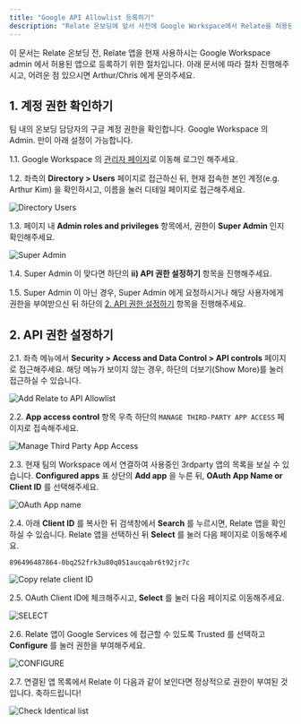 ```yaml
---
title: "Google API Allowlist 등록하기"
description: "Relate 온보딩에 앞서 사전에 Google Workspace에서 Relate을 허용된 앱으로 등록하기 위한 절차입니다."
---
```


<Note>
  이 문서는 Relate 온보딩 전, Relate 앱을 현재 사용하시는 Google Workspace admin
  에서 허용된 앱으로 등록하기 위한 절차입니다. 아래 문서에 따라 절차
  진행해주시고, 어려운 점 있으시면 Arthur/Chris 에게 문의주세요.
</Note>

## 1. 계정 권한 확인하기

팀 내의 온보딩 담당자의 구글 계정 권한을 확인합니다. Google Workspace 의 Admin. 만이 아래 설정이 가능합니다.

1.1. Google Workspace 의 [관리자 페이지](https://admin.google.com/)로 이동해 로그인 해주세요.

1.2. 좌측의 **Directory > Users** 페이지로 접근하신 뒤, 현재 접속한 본인 계정(e.g. Arthur Kim) 을 확인하시고, 이름을 눌러 디테일 페이지로 접근해주세요.

![Directory Users](/docs/images/setup/directory-users.png)

1.3. 페이지 내 **Admin roles and privileges** 항목에서, 권한이 **Super Admin** 인지 확인해주세요.

![Super Admin](/docs/images/setup/super-admin.png)

1.4. Super Admin 이 맞다면 하단의 **ii) API 권한 설정하기** 항목을 진행해주세요.

1.5. Super Admin 이 아닌 경우, Super Admin 에게 요청하시거나 해당 사용자에게 권한을 부여받으신 뒤 하단의 [2. API 권한 설정하기](/setup/register-google-api-allowlist#2-api) 항목을 진행해주세요.

## 2. API 권한 설정하기

2.1. 좌측 메뉴에서 **Security > Access and Data Control > API controls** 페이지로 접근해주세요. 해당 메뉴가 보이지 않는 경우, 하단의 더보기(Show More)를 눌러 접근하실 수 있습니다.

![Add Relate to API Allowlist](/docs/images/setup/add-relate-to-api-allowlist.png)

2.2. **App access control** 항목 우측 하단의 `MANAGE THIRD-PARTY APP ACCESS` 페이지로 접속해주세요.

![Manage Third Party App Access](/docs/images/setup/app-access-control.png)

2.3. 현재 팀의 Workspace 에서 연결하여 사용중인 3rdparty 앱의 목록을 보실 수 있습니다. **Configured apps** 표 상단의 **Add app** 을 누른 뒤, **OAuth App Name or Client ID** 를 선택해주세요.

![OAuth App name](/docs/images/setup/oauth-app-name.png)

2.4. 아래 **Client ID** 를 복사한 뒤 검색창에서 **Search** 를 누르시면, Relate 앱을 확인하실 수 있습니다. Relate 앱을 선택하신 뒤 **Select** 를 눌러 다음 페이지로 이동해주세요.

```
896496487864-0bq252frk3u80q051aucqabr6t92jr7c
```

![Copy relate client ID](/docs/images/setup/copy-relate-client-id.png)

2.5. OAuth Client ID에 체크해주시고, **Select** 를 눌러 다음 페이지로 이동해주세요.

![SELECT](/docs/images/setup/select.png)

2.6. Relate 앱이 Google Services 에 접근할 수 있도록 Trusted 를 선택하고 **Configure** 를 눌러 권한을 부여해주세요.

![CONFIGURE](/docs/images/setup/configure.png)

2.7. 연결된 앱 목록에서 Relate 이 다음과 같이 보인다면 정상적으로 권한이 부여된 것입니다. 축하드립니다!

![Check Identical list](/docs/images/setup/identical-list.png)
